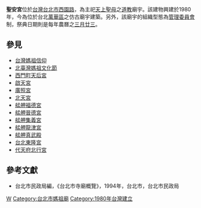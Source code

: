 '''聖安宮'''位於[[台灣|台灣]][[台北市|台北市]][[西園路|西園路]]，為主祀[[天上聖母|天上聖母]]之[[道教|道教]]廟宇。該建物興建於1980年，今為位於台北[[萬華區|萬華區]]之仿古廟宇建築。另外，該廟宇的組織型態為[[管理委員會|管理委員會]]制，祭典日期則是每年農曆之[[三月廿三|三月廿三]]。
==參見==
*[[台灣媽祖信仰|台灣媽祖信仰]]
*[[北臺灣媽祖文化節|北臺灣媽祖文化節]]
*[[西門町天后宮|西門町天后宮]]
*[[啟天宮|啟天宮]]
*[[廣照宮|廣照宮]]
*[[北天宮|北天宮]]
*[[艋舺福德宮|艋舺福德宮]]
*[[艋舺晉德宮|艋舺晉德宮]]
*[[艋舺集義宮|艋舺集義宮]]
*[[艋舺龍津宮|艋舺龍津宮]]
*[[艋舺真武殿|艋舺真武殿]]
*[[台北東隆宮|台北東隆宮]]
*[[代天府北行宮|代天府北行宮]]

==參考文獻==
*台北市民政局編，《台北市寺廟概覽》，1994年，台北市，台北市民政局

[[Category:萬華區廟宇|W]]
[[Category:台北市媽祖廟|Category:台北市媽祖廟]]
[[Category:1980年台灣建立|Category:1980年台灣建立]]